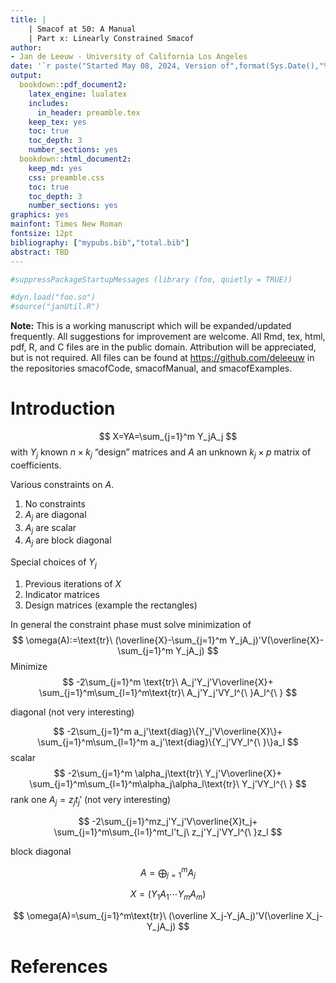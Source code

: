 ```yaml
---
title: |
    | Smacof at 50: A Manual
    | Part x: Linearly Constrained Smacof
author: 
- Jan de Leeuw - University of California Los Angeles
date: '`r paste("Started May 08, 2024, Version of",format(Sys.Date(),"%B %d, %Y"))`'
output:
  bookdown::pdf_document2:
    latex_engine: lualatex 
    includes:
      in_header: preamble.tex
    keep_tex: yes
    toc: true
    toc_depth: 3
    number_sections: yes
  bookdown::html_document2:
    keep_md: yes
    css: preamble.css
    toc: true
    toc_depth: 3
    number_sections: yes
graphics: yes
mainfont: Times New Roman
fontsize: 12pt
bibliography: ["mypubs.bib","total.bib"]
abstract: TBD
---
```

```r
#suppressPackageStartupMessages (library (foo, quietly = TRUE))
```

```r
#dyn.load("foo.so")
#source("janUtil.R")
```


**Note:** This is a working manuscript which will be expanded/updated
frequently. All suggestions for improvement are welcome. All Rmd, tex,
html, pdf, R, and C files are in the public domain. Attribution will be
appreciated, but is not required. All files can be found at
<https://github.com/deleeuw> in the repositories smacofCode, smacofManual,
and smacofExamples. 

# Introduction

$$
X=YA=\sum_{j=1}^m Y_jA_j
$$
with $Y_j$  known $n\times k_j$ "design" matrices and $A$
an unknown $k_j\times p$ matrix of coefficients.

Various constraints on $A$.

1. No constraints
2. $A_j$ are diagonal
2. $A_j$ are scalar
3. $A_j$ are block diagonal

Special choices of $Y_j$

1. Previous iterations of $X$
2. Indicator matrices
3. Design matrices (example the rectangles)

In general the constraint phase must solve minimization of
$$
\omega(A):=\text{tr}\ (\overline{X}-\sum_{j=1}^m Y_jA_j)'V(\overline{X}-\sum_{j=1}^m Y_jA_j)
$$
Minimize
$$
-2\sum_{j=1}^m \text{tr}\ A_j'Y_j'V\overline{X}+
\sum_{j=1}^m\sum_{l=1}^m\text{tr}\ A_j'Y_j'VY_l^{\ }A_l^{\ }
$$

diagonal (not very interesting)

$$
-2\sum_{j=1}^m a_j'\text{diag}\{Y_j'V\overline{X}\}+
\sum_{j=1}^m\sum_{l=1}^m a_j'\text{diag}\{Y_j'VY_l^{\ }\}a_l
$$
scalar
$$
-2\sum_{j=1}^m \alpha_j\text{tr}\ Y_j'V\overline{X}+
\sum_{j=1}^m\sum_{l=1}^m\alpha_j\alpha_l\text{tr}\ Y_j'VY_l^{\ }
$$
rank one $A_j=z_jt_j'$ (not very interesting)


$$
-2\sum_{j=1}^mz_j'Y_j'V\overline{X}t_j+
\sum_{j=1}^m\sum_{l=1}^mt_l't_j\ z_j'Y_j'VY_l^{\ }z_l
$$

block diagonal

$$
A=\bigoplus_{j=1}^m A_j
$$

$$
X=(Y_1A_1\cdots Y_mA_m)
$$

$$
\omega(A)=\sum_{j=1}^m\text{tr}\ (\overline X_j-Y_jA_j)'V(\overline X_j-Y_jA_j)
$$


# References
